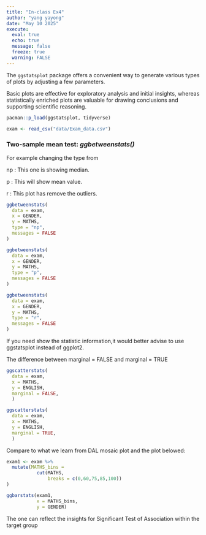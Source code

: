 ```yaml
---
title: "In-class Ex4"
author: "yang yayong"
date: "May 10 2025"
execute:
  eval: true
  echo: true
  message: false
  freeze: true
  warning: FALSE
---
```


The `ggstatsplot` package offers a convenient way to generate various types of plots by adjusting a few parameters.

Basic plots are effective for exploratory analysis and initial insights, whereas statistically enriched plots are valuable for drawing conclusions and supporting scientific reasoning.

```r
pacman::p_load(ggstatsplot, tidyverse)
```

```r
exam <- read_csv("data/Exam_data.csv")
```

### Two-sample mean test: *ggbetweenstats()*

For example changing the type from

np : This one is showing median.

p : This will show mean value.

r : This plot has remove the outliers.

```r
ggbetweenstats(
  data = exam,
  x = GENDER, 
  y = MATHS,
  type = "np",
  messages = FALSE
)
```

```r
ggbetweenstats(
  data = exam,
  x = GENDER, 
  y = MATHS,
  type = "p",
  messages = FALSE
)
```

```r
ggbetweenstats(
  data = exam,
  x = GENDER, 
  y = MATHS,
  type = "r",
  messages = FALSE
)
```

::: callout-note
If you need show the statistic information,it would better advise to use ggstatsplot instead of ggplot2.
:::

The difference between marginal = FALSE and marginal = TRUE

```r
ggscatterstats(
  data = exam,
  x = MATHS,
  y = ENGLISH,
  marginal = FALSE,
  )
```

```R
ggscatterstats(
  data = exam,
  x = MATHS,
  y = ENGLISH,
  marginal = TRUE,
  )
```

Compare to what we learn from DAL mosaic plot and the plot belowed:

```r
exam1 <- exam %>% 
  mutate(MATHS_bins = 
           cut(MATHS, 
               breaks = c(0,60,75,85,100))
)

```

```r
ggbarstats(exam1, 
           x = MATHS_bins, 
           y = GENDER)
```

The one can reflect the insights for Significant Test of Association within the target group
